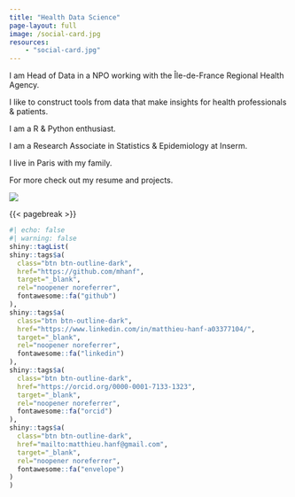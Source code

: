 ```yaml
---
title: "Health Data Science"
page-layout: full
image: /social-card.jpg
resources:
    - "social-card.jpg"
---
```


::: column-page-inset
::: {.column-page-inset-left .text-left}

I am Head of Data in a NPO working with the Île-de-France Regional Health Agency.

I like to construct tools from data that make insights for health professionals & patients.

I am a R & Python enthusiast.

I am a Research Associate in Statistics & Epidemiology at Inserm.

I live in Paris with my family.

For more check out my resume and projects.
:::

::: {.column-margin .column-container}
![](image/6_SESAN_017carre.jpg){.rounded-circle}
:::
:::

{{< pagebreak >}}

::: {.column-page-inset .text-center}
```r
#| echo: false
#| warning: false
shiny::tagList(
shiny::tags$a(
  class="btn btn-outline-dark", 
  href="https://github.com/mhanf",
  target="_blank",
  rel="noopener noreferrer",
  fontawesome::fa("github")
),
shiny::tags$a(
  class="btn btn-outline-dark", 
  href="https://www.linkedin.com/in/matthieu-hanf-a03377104/",
  target="_blank",
  rel="noopener noreferrer",
  fontawesome::fa("linkedin")
),
shiny::tags$a(
  class="btn btn-outline-dark", 
  href="https://orcid.org/0000-0001-7133-1323",
  target="_blank",
  rel="noopener noreferrer",
  fontawesome::fa("orcid")
),
shiny::tags$a(
  class="btn btn-outline-dark", 
  href="mailto:matthieu.hanf@gmail.com",
  target="_blank",
  rel="noopener noreferrer",
  fontawesome::fa("envelope")
)
)
```
:::
